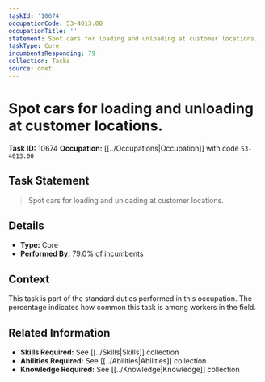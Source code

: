 ```yaml
---
taskId: '10674'
occupationCode: 53-4013.00
occupationTitle: ''
statement: Spot cars for loading and unloading at customer locations.
taskType: Core
incumbentsResponding: 79
collection: Tasks
source: onet
---
```

# Spot cars for loading and unloading at customer locations.

**Task ID:** 10674
**Occupation:** [[../Occupations|Occupation]] with code `53-4013.00`

## Task Statement

> Spot cars for loading and unloading at customer locations.

## Details

- **Type:** Core
- **Performed By:** 79.0% of incumbents

## Context

This task is part of the standard duties performed in this occupation. The percentage indicates how common this task is among workers in the field.

## Related Information

- **Skills Required:** See [[../Skills|Skills]] collection
- **Abilities Required:** See [[../Abilities|Abilities]] collection
- **Knowledge Required:** See [[../Knowledge|Knowledge]] collection
